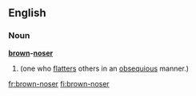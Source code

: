 ==English==
===Noun===
'''[[brown]]-[[noser]]'''

# {{idiom}} {{alternative spelling of|brown noser}} (one who [[flatters]] others in an [[obsequious]] manner.)

[[fr:brown-noser]]
[[fi:brown-noser]]